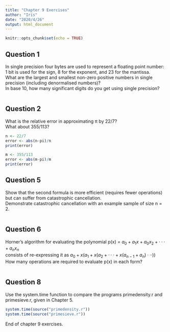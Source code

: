 ```yaml
---
title: "Chapter 9 Exercises"
author: "Iris"
date: "2020/4/26"
output: html_document
---
```


```r
knitr::opts_chunk$set(echo = TRUE)
```

## Question 1

In single precision four bytes are used to represent a floating point number:  
1 bit is used for the sign, 8 for the exponent, and 23 for the mantissa.  
What are the largest and smallest non-zero positive numbers in single precision (including denormalised numbers)?  
In base 10, how many significant digits do you get using single precision?  

```r

```

## Question 2

What is the relative error in approximating π by 22/7?  
What about 355/113?  
```r
n <- 22/7
error <- abs(n-pi)/n
print(error)

m <- 355/113
error <- abs(m-pi)/m
print(error)
```

## Question 5

Show that the second formula is more efficient (requires fewer operations) but can suffer from catastrophic cancellation.  
Demonstrate catastrophic cancellation with an example sample of size n = 2.
```r

```


## Question 6
Horner’s algorithm for evaluating the polynomial p(x) = $a_{0} + a_{1}x+ a_{0}x_{2} +· · · + a_{n}x_{n}$  
consists of re-expressing it as $a_{0}+x(a_{1}+x(a_{2}+· · ·+x(a_{n-1}+a_{n})· · ·))$  
How many operations are required to evaluate p(x) in each form?
```r

```

## Question 8
Use the system.time function to compare the programs primedensity.r
and primesieve.r, given in Chapter 5.

```r
system.time(source("primedensity.r"))
system.time(source("primesieve.r"))
```



End of chapter 9 exercises.
